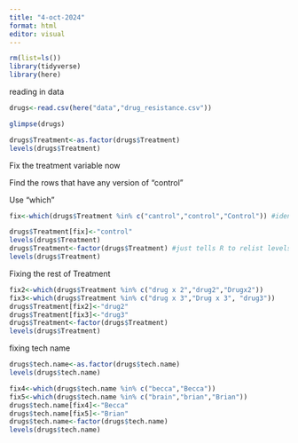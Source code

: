 ```yaml
---
title: "4-oct-2024"
format: html
editor: visual
---
```


```r
rm(list=ls())
library(tidyverse)
library(here)
```

reading in data

```r
drugs<-read.csv(here("data","drug_resistance.csv"))

glimpse(drugs)
```

```r
drugs$Treatment<-as.factor(drugs$Treatment)
levels(drugs$Treatment)
```

Fix the treatment variable now

Find the rows that have any version of "control"

Use "which"

```r
fix<-which(drugs$Treatment %in% c("cantrol","control","Control")) #identified rows that need repair

drugs$Treatment[fix]<-"control"
levels(drugs$Treatment)
drugs$Treatment<-factor(drugs$Treatment) #just tells R to relist levels of factor now that they have changed
levels(drugs$Treatment)
```

Fixing the rest of Treatment

```r
fix2<-which(drugs$Treatment %in% c("drug x 2","drug2","Drugx2"))
fix3<-which(drugs$Treatment %in% c("drug x 3","Drug x 3", "drug3"))
drugs$Treatment[fix2]<-"drug2"
drugs$Treatment[fix3]<-"drug3"
drugs$Treatment<-factor(drugs$Treatment)
levels(drugs$Treatment)
```

fixing tech name

```r
drugs$tech.name<-as.factor(drugs$tech.name)
levels(drugs$tech.name)
```

```r
fix4<-which(drugs$tech.name %in% c("becca","Becca"))
fix5<-which(drugs$tech.name %in% c("brain","brian","Brian"))
drugs$tech.name[fix4]<-"Becca"
drugs$tech.name[fix5]<-"Brian"
drugs$tech.name<-factor(drugs$tech.name)
levels(drugs$tech.name)
```
